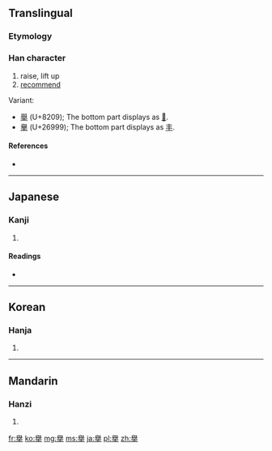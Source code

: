 {{also|舉|挙|举}}
==Translingual==

===Etymology===
{{Han compound|與|手|c1=p|c2=s|t2=hand|ls=psc}}

===Han character===
{{Han char|rn=64|rad=手|as=14|sn=18|four=|canj=竹金手 (HCQ), X竹金手 (XHCQ)}}

# raise, lift up
# [[recommend]]

Variant:
* [[舉]] (U+8209); The bottom part displays as [[𠀆]].
* [[𦦙]] (U+26999); The bottom part displays as [[丰]].

====References====
* {{Han ref|kx=0460.100|dkj=12863|dj=0808.300|hdz=31966.010|uh=64E7|ud=25831}}

----

==Japanese==

===Kanji===
{{ja-kanji|grade=|rs=手14}}

# {{defn|lang=ja|sort=手14}}

====Readings====
* {{ja-readings|on=[[きょ]] (kyo)|kun=[[あげる]] (ageru)}}

----

==Korean==

===Hanja===
{{ko-hanja|hangeul=거|eumhun=|rv=geo|mr=kŏ|y=ke}}

# {{defn|lang=ko|sort=手14}}

----

==Mandarin==

===Hanzi===
{{cmn-hanzi|sim=[[挙]] (or [[举]])|pin=[[jǔ]] ([[ju3]])|wg=chü<sup>3</sup>}}

# {{defn|lang=cmn|sort=手14}}

[[fr:擧]]
[[ko:擧]]
[[mg:擧]]
[[ms:擧]]
[[ja:擧]]
[[pl:擧]]
[[zh:擧]]